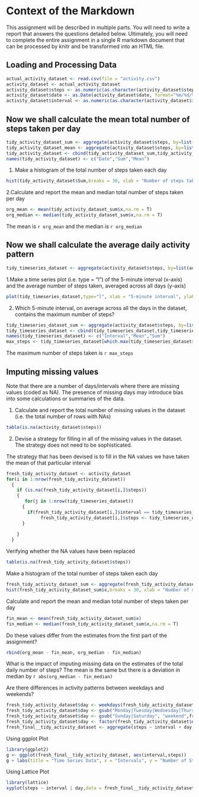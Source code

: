 Context of the Markdown
=========================

This assignment will be described in multiple parts. You will need to write a report that answers the questions detailed below. Ultimately, you will need to complete the entire assignment in a single R markdown document that can be processed by knitr and be transformed into an HTML file.

Loading and Processing Data
----------------------------

```r
actual_activity_dataset <- read.csv(file = "activity.csv")
activity_dataset <- actual_activity_dataset
activity_dataset$steps <- as.numeric(as.character(activity_dataset$steps))
activity_dataset$date <- as.Date(activity_dataset$date, format="%m/%d/%Y")
activity_dataset$interval <- as.numeric(as.character(activity_dataset$interval))
```


Now we shall calculate the mean total number of steps taken per day
--------------------------------------------------------------------

```r
tidy_activity_dataset_sum <- aggregate(activity_dataset$steps, by=list(activity_dataset$date), "sum")
tidy_activity_dataset_mean <- aggregate(activity_dataset$steps, by=list(activity_dataset$date), "mean")
tidy_activity_dataset <- cbind(tidy_activity_dataset_sum,tidy_activity_dataset_mean$x)
names(tidy_activity_dataset) <- c("Date","Sum","Mean")
```

1. Make a histogram of the total number of steps taken each day
```r
hist(tidy_activity_dataset$Sum,breaks = 30, xlab = "Number of steps taken Each Day", col = "blue", main = "Histogram with NA values")
```

2.Calculate and report the mean and median total number of steps taken per day
```r
org_mean <- mean(tidy_activity_dataset_sum$x,na.rm = T)
org_median <- median(tidy_activity_dataset_sum$x,na.rm = T)
```

The mean is `r org_mean` and the median is `r org_median`

Now we shall calculate the average daily activity pattern
---------------------------------------------------------

```r
tidy_timeseries_dataset <- aggregate(activity_dataset$steps, by=list(activity_dataset$interval), "mean", na.rm = T)
```

1.Make a time series plot (i.e. type = "l") of the 5-minute interval (x-axis) and the average number of steps taken, averaged across all days (y-axis)
```r
plot(tidy_timeseries_dataset,type="l", xlab = "5-minute interval", ylab = "Average number of steps taken across all days", main= "Time Series Plot")
```

2. Which 5-minute interval, on average across all the days in the dataset, contains the maximum number of steps?
```r
tidy_timeseries_dataset_sum <- aggregate(activity_dataset$steps, by=list(activity_dataset$interval), "sum", na.rm = T)
tidy_timeseries_dataset <- cbind(tidy_timeseries_dataset,tidy_timeseries_dataset_sum$x)
names(tidy_timeseries_dataset) <- c("Interval","Mean","Sum")
max_steps <- tidy_timeseries_dataset[which.max(tidy_timeseries_dataset$Sum),]$Interval
```

The maximum number of steps taken is `r max_steps`

Imputing missing values
------------------------------
Note that there are a number of days/intervals where there are missing values (coded as NA). The presence of missing days may introduce bias into some calculations or summaries of the data.

1. Calculate and report the total number of missing values in the dataset (i.e. the total number of rows with NAs)
```r
table(is.na(activity_dataset$steps))
```

2. Devise a strategy for filling in all of the missing values in the dataset. The strategy does not need to be sophisticated. 

The strategy that has been devised is to fill in the NA values we have taken the mean of that particular interval
```r
fresh_tidy_activity_dataset <- activity_dataset
for(i in 1:nrow(fresh_tidy_activity_dataset))
  {
    if (is.na(fresh_tidy_activity_dataset[i,]$steps))
    {      
       for(j in 1:nrow(tidy_timeseries_dataset))
      {
        if(fresh_tidy_activity_dataset[i,]$interval == tidy_timeseries_dataset[j,]$Interval)
             fresh_tidy_activity_dataset[i,]$steps <- tidy_timeseries_dataset[j,]$Mean
      }
         
    }
  }
```

Verifying whether the NA values have been replaced
```r
table(is.na(fresh_tidy_activity_dataset$steps))
```

Make a histogram of the total number of steps taken each day
```r
fresh_tidy_activity_dataset_sum <- aggregate(fresh_tidy_activity_dataset$steps, by=list(fresh_tidy_activity_dataset$date), "sum")
hist(fresh_tidy_activity_dataset_sum$x,breaks = 30, xlab = "Number of steps taken Each Day", col = "green", main = "Histogram without NA values")
```
Calculate and report the mean and median total number of steps taken per day
```r
fin_mean <- mean(fresh_tidy_activity_dataset_sum$x)
fin_median <- median(fresh_tidy_activity_dataset_sum$x,na.rm = T)
```
Do these values differ from the estimates from the first part of the assignment?
```r
rbind(org_mean - fin_mean, org_median - fin_median)
```

What is the impact of imputing missing data on the estimates of the total daily number of steps?
The mean is the same but there is a deviation in median by `r abs(org_median - fin_median)`

Are there differences in activity patterns between weekdays and weekends?

```r
fresh_tidy_activity_dataset$day <- weekdays(fresh_tidy_activity_dataset$date)
fresh_tidy_activity_dataset$day <- gsub("Monday|Tuesday|Wednesday|Thursday|Friday", "weekday",fresh_tidy_activity_dataset$day)
fresh_tidy_activity_dataset$day <- gsub("Sunday|Saturday", "weekend",fresh_tidy_activity_dataset$day)
fresh_tidy_activity_dataset$day <- factor(fresh_tidy_activity_dataset$day)
fresh_final__tidy_activity_dataset <- aggregate(steps ~ interval + day, data = fresh_tidy_activity_dataset, mean)
```

Using ggplot Plot

```r
library(ggplot2)
g <- ggplot(fresh_final__tidy_activity_dataset, aes(interval,steps))
g + labs(title = "Time Series Data", x = "Intervals", y = "Number of Steps") + facet_grid(day~.) + geom_line(color = "blue", alpha = 1/2) + theme_bw(base_family = "Times")
```

Using Lattice Plot

```r
library(lattice)
xyplot(steps ~ interval | day,data = fresh_final__tidy_activity_dataset, type = "l", layout = c(1,2), xlab = "Interval" , ylab = "Number of Steps", main = "Time Series Data")
```